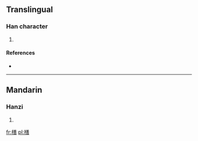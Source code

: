 ==Translingual==

===Han character===
{{Han char|rn=75|rad=木|as=12|sn=16|four=4896<sub>1</sub>|canj=木廿土口 (DTGR), 木廿廿口 (DTTR)}}

# {{defn|Han|sort=木12}}

====References====
* {{Han ref|kx=0553.070|dkj=15532|dj=0941.200|hdz=21295.060|uh=6A4F|ud=27215|bh=E9D2|bd=59858}}

----

==Mandarin==

===Hanzi===
{{cmn-hanzi|pin=[[zhǎn]] ([[zhan3]])|wg=chan<sup>3</sup>}}

# {{defn|lang=cmn|sort=木12}}

[[fr:橏]]
[[pl:橏]]